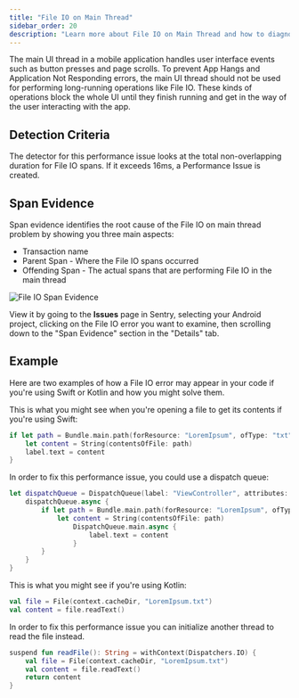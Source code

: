 ```yaml
---
title: "File IO on Main Thread"
sidebar_order: 20
description: "Learn more about File IO on Main Thread and how to diagnose and fix these issues."
---
```


The main UI thread in a mobile application handles user interface events such as button presses and page scrolls. To prevent App Hangs and Application Not Responding errors, the main UI thread should not be used for performing long-running operations like File IO. These kinds of operations block the whole UI until they finish running and get in the way of the user interacting with the app.

## Detection Criteria

The detector for this performance issue looks at the total non-overlapping duration for File IO spans. If it exceeds 16ms, a Performance Issue is created.

## Span Evidence

Span evidence identifies the root cause of the File IO on main thread problem by showing you three main aspects:

- Transaction name
- Parent Span - Where the File IO spans occurred
- Offending Span - The actual spans that are performing File IO in the main thread

![File IO Span Evidence](file-io.png)

View it by going to the **Issues** page in Sentry, selecting your Android project, clicking on the File IO error you want to examine, then scrolling down to the "Span Evidence" section in the "Details" tab.
## Example

Here are two examples of how a File IO error may appear in your code if you're using Swift or Kotlin and how you might solve them.

This is what you might see when you're opening a file to get its contents if you're using Swift:

```swift
if let path = Bundle.main.path(forResource: "LoremIpsum", ofType: "txt") {
    let content = String(contentsOfFile: path)
    label.text = content
}
```

In order to fix this performance issue, you could use a dispatch queue:

```swift
let dispatchQueue = DispatchQueue(label: "ViewController", attributes: .concurrent) {
    dispatchQueue.async {
        if let path = Bundle.main.path(forResource: "LoremIpsum", ofType: "txt") {
            let content = String(contentsOfFile: path)
                DispatchQueue.main.async {
                    label.text = content
                }
        }
    }
}
```

This is what you might see if you're using Kotlin:

```kotlin
val file = File(context.cacheDir, "LoremIpsum.txt")
val content = file.readText()
```

In order to fix this performance issue you can initialize another thread to read the file instead.

```kotlin
suspend fun readFile(): String = withContext(Dispatchers.IO) {
    val file = File(context.cacheDir, "LoremIpsum.txt")
    val content = file.readText()
    return content
}
```
